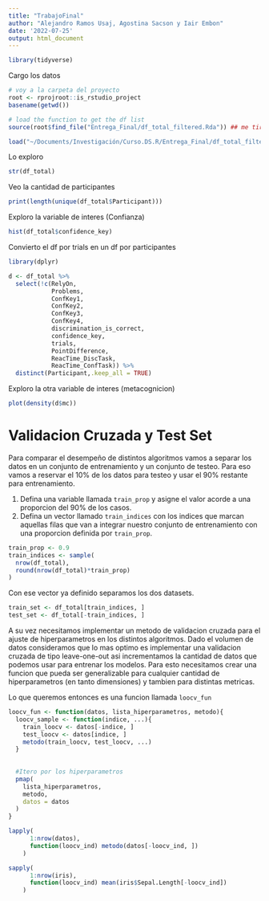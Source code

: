 ```yaml
---
title: "TrabajoFinal"
author: "Alejandro Ramos Usaj, Agostina Sacson y Iair Embon"
date: '2022-07-25'
output: html_document
---
```


```r
library(tidyverse)
```



Cargo los datos
```r
# voy a la carpeta del proyecto
root <- rprojroot::is_rstudio_project
basename(getwd())

# load the function to get the df list
source(root$find_file("Entrega_Final/df_total_filtered.Rda")) ## me tira un error aca, no se poque lo voy a esta resolviendo

load("~/Documents/Investigación/Curso.DS.R/Entrega_Final/df_total_filtered.Rda")
```

Lo exploro
```r
str(df_total)
```

Veo la cantidad de participantes
```r
print(length(unique(df_total$Participant)))
```


Exploro la variable de interes (Confianza)
```r
hist(df_total$confidence_key)
```

Convierto el df por trials en un df por participantes
```r
library(dplyr)

d <- df_total %>%
  select(!c(RelyOn,
            Problems,
            ConfKey1,
            ConfKey2,
            ConfKey3,
            ConfKey4,
            discrimination_is_correct,
            confidence_key,
            trials,
            PointDifference,
            ReacTime_DiscTask,
            ReacTime_ConfTask)) %>%
  distinct(Participant,.keep_all = TRUE)
```

Exploro la otra variable de interes (metacognicion)
```r
plot(density(d$mc))
```


# Validacion Cruzada y Test Set

Para comparar el desempeño de distintos algoritmos vamos a separar los datos en un conjunto de entrenamiento y un conjunto de testeo. Para eso vamos a reservar el 10% de los datos para testeo y usar el 90% restante para entrenamiento. 

1. Defina una variable llamada `train_prop` y asigne el valor acorde a una proporcion del 90% de los casos. 
2. Defina un vector llamado `train_indices` con los indices que marcan aquellas filas que van a integrar nuestro conjunto de entrenamiento con una proporcion definida por `train_prop`.  

```r
train_prop <- 0.9
train_indices <- sample(
  nrow(df_total),
  round(nrow(df_total)*train_prop)
)
```

Con ese vector ya definido separamos los dos datasets. 

```r
train_set <- df_total[train_indices, ]
test_set <- df_total[-train_indices, ]
```

A su vez necesitamos implementar un metodo de validacion cruzada para el ajuste de hiperparametros en los distintos algoritmos. Dado el volumen de datos consideramos que lo mas optimo es implementar una validacion cruzada de tipo leave-one-out asi incrementamos la cantidad de datos que podemos usar para entrenar los modelos. Para esto necesitamos crear una funcion que pueda ser generalizable para cualquier cantidad de hiperparametros (en tanto dimensiones) y tambien para distintas metricas. 

Lo que queremos entonces es una funcion llamada `loocv_fun` 

```r
loocv_fun <- function(datos, lista_hiperparametros, metodo){
  loocv_sample <- function(indice, ...){
    train_loocv <- datos[-indice, ]
    test_loocv <- datos[indice, ]
    metodo(train_loocv, test_loocv, ...)
  }
  
  
  #Itero por los hiperparametros
  pmap(
    lista_hiperparametros,
    metodo,
    datos = datos
  )
}

lapply(
      1:nrow(datos),
      function(loocv_ind) metodo(datos[-loocv_ind, ])
    )
```



```r
sapply(
      1:nrow(iris),
      function(loocv_ind) mean(iris$Sepal.Length[-loocv_ind])
    )
```

